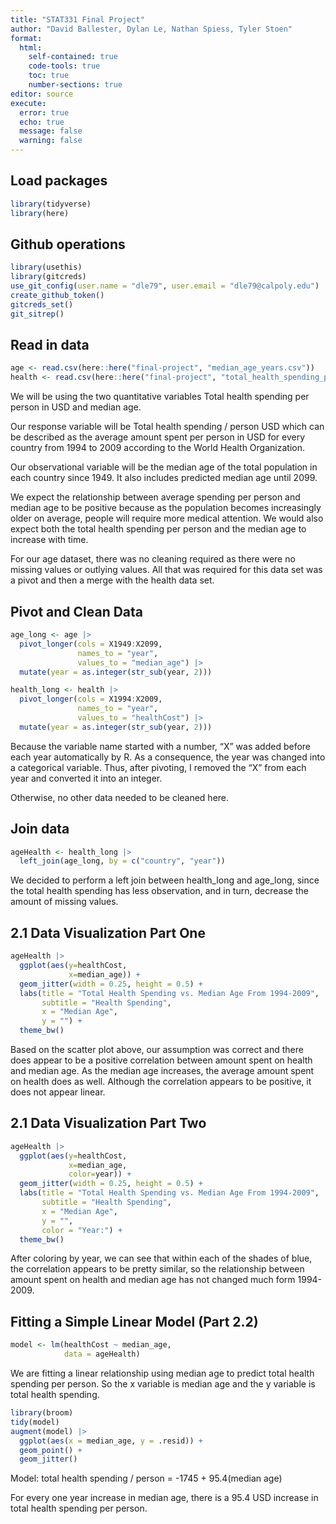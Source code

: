 ```yaml
---
title: "STAT331 Final Project"
author: "David Ballester, Dylan Le, Nathan Spiess, Tyler Stoen"
format: 
  html:
    self-contained: true
    code-tools: true
    toc: true
    number-sections: true
editor: source
execute: 
  error: true
  echo: true
  message: false
  warning: false
---
```


## Load packages
```r
library(tidyverse)
library(here)
```

## Github operations
```r
library(usethis)
library(gitcreds)
use_git_config(user.name = "dle79", user.email = "dle79@calpoly.edu")
create_github_token()
gitcreds_set()
git_sitrep()
```

## Read in data
```r
age <- read.csv(here::here("final-project", "median_age_years.csv"))
health <- read.csv(here::here("final-project", "total_health_spending_per_person_us.csv"))
```
We will be using the two quantitative variables Total health spending per person in USD and median age.

Our response variable will be Total health spending / person USD which can be described as the average amount spent per person in USD for every country from 1994 to 2009 according to the World Health Organization.

Our observational variable will be the median age of the total population in each country since 1949. It also includes predicted median age until 2099.

We expect the relationship between average spending per person and median age to be positive because as the population becomes increasingly older on average, people will require more medical attention. We would also expect both the total health spending per person and the median age to increase with time.

For our age dataset, there was no cleaning required as there were no missing values or outlying values. All that was required for this data set was a pivot and then a merge with the health data set. 

## Pivot and Clean Data
```r
age_long <- age |>
  pivot_longer(cols = X1949:X2099,
               names_to = "year",
               values_to = "median_age") |>
  mutate(year = as.integer(str_sub(year, 2)))

health_long <- health |>
  pivot_longer(cols = X1994:X2009,
               names_to = "year",
               values_to = "healthCost") |>
  mutate(year = as.integer(str_sub(year, 2)))
```
Because the variable name started with a number, "X" was added before each year automatically by R. As a consequence, the year was changed into a categorical variable. Thus, after pivoting, I removed the "X" from each year and converted it into an integer.

Otherwise, no other data needed to be cleaned here.

## Join data
```r
ageHealth <- health_long |>
  left_join(age_long, by = c("country", "year"))
```
We decided to perform a left join between health_long and age_long, since the total health spending has less observation, and in turn, decrease the amount of missing values.


## 2.1 Data Visualization Part One
```r
ageHealth |>
  ggplot(aes(y=healthCost,
             x=median_age)) +
  geom_jitter(width = 0.25, height = 0.5) +
  labs(title = "Total Health Spending vs. Median Age From 1994-2009",
       subtitle = "Health Spending",
       x = "Median Age",
       y = "") +
  theme_bw()
```
Based on the scatter plot above, our assumption was correct and there does appear to be a positive correlation between amount spent on health and median age. As the median age increases, the average amount spent on health does as well. Although the correlation appears to be positive, it does not appear linear.

## 2.1 Data Visualization Part Two
```r
ageHealth |>
  ggplot(aes(y=healthCost,
             x=median_age,
             color=year)) +
  geom_jitter(width = 0.25, height = 0.5) + 
  labs(title = "Total Health Spending vs. Median Age From 1994-2009",
       subtitle = "Health Spending",
       x = "Median Age",
       y = "",
       color = "Year:") +
  theme_bw()
```
After coloring by year, we can see that within each of the shades of blue, the correlation appears to be pretty similar, so the relationship between amount spent on health and median age has not changed much form 1994-2009. 


## Fitting a Simple Linear Model (Part 2.2)
```r
model <- lm(healthCost ~ median_age,
            data = ageHealth)

```
We are fitting a linear relationship using median age to predict total health spending per person. So the x variable is median age and the y variable is total health spending.
```r
library(broom)
tidy(model)
augment(model) |>
  ggplot(aes(x = median_age, y = .resid)) +
  geom_point() +
  geom_jitter()
```
Model:
total health spending / person = -1745 + 95.4(median age)

For every one year increase in median age, there is a 95.4 USD increase in total health spending per person.
